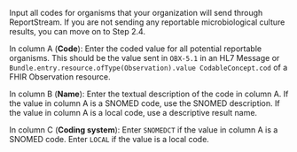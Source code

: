 Input all codes for organisms that your organization will send through ReportStream. If you are not sending any reportable microbiological culture results, you can move on to Step 2.4.    

In column A (**Code**): Enter the coded value for all potential reportable organisms. This should be the value sent in `OBX-5.1` in an HL7 Message or `Bundle.entry.resource.ofType(Observation).value CodableConcept.cod` of a FHIR Observation resource.   

In column B (**Name**): Enter the textual description of the code in column A. If the value in column A is a SNOMED code, use the SNOMED description. If the value in column A is a local code, use a descriptive result name. 

In column C (**Coding system**):  Enter `SNOMEDCT` if the value in column A is a SNOMED code. Enter `LOCAL` if the value is a local code.   